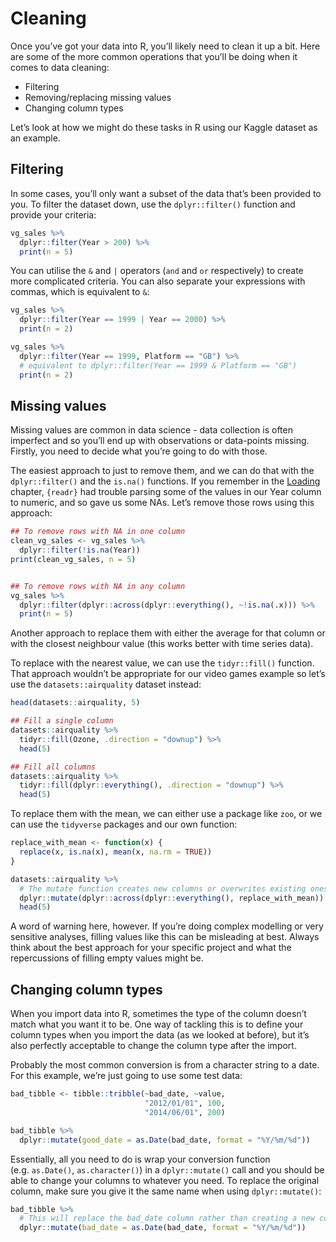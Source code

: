 # Cleaning

Once you've got your data into R, you'll likely need to clean it up a bit. Here are some of the more common operations that you'll be doing when it comes to data cleaning:

* Filtering
* Removing/replacing missing values
* Changing column types

Let's look at how we might do these tasks in R using our Kaggle dataset as an example.

## Filtering

In some cases, you'll only want a subset of the data that's been provided to you. To filter the dataset down, use the `dplyr::filter()` function and provide your criteria:

```r
vg_sales %>%
  dplyr::filter(Year > 200) %>%
  print(n = 5)
```

You can utilise the `&` and `|` operators (`and` and `or` respectively) to create more complicated criteria. You can also separate your expressions with commas, which is equivalent to `&`:

```r
vg_sales %>%
  dplyr::filter(Year == 1999 | Year == 2000) %>%
  print(n = 2)

vg_sales %>%
  dplyr::filter(Year == 1999, Platform == "GB") %>%
  # equivalent to dplyr::filter(Year == 1999 & Platform == "GB")
  print(n = 2)
```

## Missing values

Missing values are common in data science - data collection is often imperfect and so you'll end up with observations or data-points missing. Firstly, you need to decide what you're going to do with those.

The easiest approach to just to remove them, and we can do that with the `dplyr::filter()` and the `is.na()` functions. If you remember in the [Loading](#loading) chapter, `{readr}` had trouble parsing some of the values in our Year column to numeric, and so gave us some NAs. Let's remove those rows using this approach:

```r
## To remove rows with NA in one column
clean_vg_sales <- vg_sales %>% 
  dplyr::filter(!is.na(Year))
print(clean_vg_sales, n = 5)


## To remove rows with NA in any column
vg_sales %>% 
  dplyr::filter(dplyr::across(dplyr::everything(), ~!is.na(.x))) %>%
  print(n = 5)
```

Another approach to replace them with either the average for that column or with the closest neighbour value (this works better with time series data).

To replace with the nearest value, we can use the `tidyr::fill()` function. That approach wouldn't be appropriate for our video games example so let's use the `datasets::airquality` dataset instead:

```r

head(datasets::airquality, 5)

## Fill a single column
datasets::airquality %>%
  tidyr::fill(Ozone, .direction = "downup") %>%
  head(5)

## Fill all columns
datasets::airquality %>%
  tidyr::fill(dplyr::everything(), .direction = "downup") %>%
  head(5)


```

To replace them with the mean, we can either use a package like `zoo`, or we can use the `tidyverse` packages and our own function:

```r
replace_with_mean <- function(x) {
  replace(x, is.na(x), mean(x, na.rm = TRUE))
}

datasets::airquality %>%
  # The mutate function creates new columns or overwrites existing ones
  dplyr::mutate(dplyr::across(dplyr::everything(), replace_with_mean)) %>%
  head(5)
```

A word of warning here, however. If you're doing complex modelling or very sensitive analyses, filling values like this can be misleading at best. Always think about the best approach for your specific project and what the repercussions of filling empty values might be.

## Changing column types

When you import data into R, sometimes the type of the column doesn't match what you want it to be. One way of tackling this is to define your column types when you import the data (as we looked at before), but it's also perfectly acceptable to change the column type after the import.

Probably the most common conversion is from a character string to a date. For this example, we're just going to use some test data:

```r

bad_tibble <- tibble::tribble(~bad_date, ~value,
                              "2012/01/01", 100,
                              "2014/06/01", 200)

bad_tibble %>%
  dplyr::mutate(good_date = as.Date(bad_date, format = "%Y/%m/%d"))

```

Essentially, all you need to do is wrap your conversion function (e.g. `as.Date()`, `as.character()`) in a `dplyr::mutate()` call and you should be able to change your columns to whatever you need. To replace the original column, make sure you give it the same name when using `dplyr::mutate()`:

```r
bad_tibble %>%
  # This will replace the bad_date column rather than creating a new column
  dplyr::mutate(bad_date = as.Date(bad_date, format = "%Y/%m/%d"))
```
